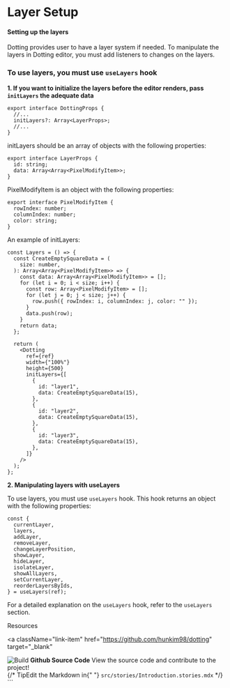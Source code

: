 
<Meta title="Customization/Layers" />

<style>
  {`
  .subheading {
    --mediumdark: '#999999';
    font-weight: 900;
    font-size: 13px;
    color: #999;
    letter-spacing: 6px;
    line-height: 24px;
    text-transform: uppercase;
    margin-bottom: 12px;
    margin-top: 40px;
    font-family: 'Nunito Sans', 'Helvetica Neue', Helvetica, Arial, sans-serif;
  }

  .link-list {
    display: grid;
    grid-template-columns: 1fr;
    grid-template-rows: 1fr 1fr;
    row-gap: 10px;
  }

  @media (min-width: 620px) {
    .link-list {
      row-gap: 20px;
      column-gap: 20px;
      grid-template-columns: 1fr 1fr;
    }
  }

  @media all and (-ms-high-contrast:none) {
  .link-list {
      display: -ms-grid;
      -ms-grid-columns: 1fr 1fr;
      -ms-grid-rows: 1fr 1fr;
    }
  }

  .link-item {
    display: block;
    padding: 20px 30px 20px 15px;
    border: 1px solid #00000010;
    border-radius: 5px;
    transition: background 150ms ease-out, border 150ms ease-out, transform 150ms ease-out;
    color: #333333;
    display: flex;
    align-items: flex-start;
  }

  .link-item:hover {
    border-color: #1EA7FD50;
    transform: translate3d(0, -3px, 0);
    box-shadow: rgba(0, 0, 0, 0.08) 0 3px 10px 0;
  }

  .link-item:active {
    border-color: #1EA7FD;
    transform: translate3d(0, 0, 0);
  }

  .link-item strong {
    font-weight: 700;
    display: block;
    margin-bottom: 2px;
  }
  
  .link-item img {
    height: 40px;
    width: 40px;
    margin-right: 15px;
    flex: none;
  }

  .link-item span {
    font-size: 14px;
    line-height: 20px;
  }

  .tip {
    display: inline-block;
    border-radius: 1em;
    font-size: 11px;
    line-height: 12px;
    font-weight: 700;
    background: #E7FDD8;
    color: #66BF3C;
    padding: 4px 12px;
    margin-right: 10px;
    vertical-align: top;
  }

  .tip-wrapper {
    font-size: 13px;
    line-height: 20px;
    margin-top: 40px;
    margin-bottom: 40px;
  }

  .tip-wrapper code {
    font-size: 12px;
    display: inline-block;
  }
`}
</style>

# Layer Setup

#### Setting up the layers

Dotting provides user to have a layer system if needed. To manipulate the layers in Dotting editor, you must add listeners to changes on the layers.

<Layers />

### To use layers, you must use `useLayers` hook

**1. If you want to initialize the layers before the editor renders, pass `initLayers` the adequate data**

```tsx
export interface DottingProps {
  //...
  initLayers?: Array<LayerProps>;
  //...
}
```

initLayers should be an array of objects with the following properties:

```tsx
export interface LayerProps {
  id: string;
  data: Array<Array<PixelModifyItem>>;
}
```

PixelModifyItem is an object with the following properties:

```tsx
export interface PixelModifyItem {
  rowIndex: number;
  columnIndex: number;
  color: string;
}
```

An example of initLayers:

```tsx
const Layers = () => {
  const CreateEmptySquareData = (
    size: number,
  ): Array<Array<PixelModifyItem>> => {
    const data: Array<Array<PixelModifyItem>> = [];
    for (let i = 0; i < size; i++) {
      const row: Array<PixelModifyItem> = [];
      for (let j = 0; j < size; j++) {
        row.push({ rowIndex: i, columnIndex: j, color: "" });
      }
      data.push(row);
    }
    return data;
  };

  return (
    <Dotting
      ref={ref}
      width={"100%"}
      height={500}
      initLayers={[
        {
          id: "layer1",
          data: CreateEmptySquareData(15),
        },
        {
          id: "layer2",
          data: CreateEmptySquareData(15),
        },
        {
          id: "layer3",
          data: CreateEmptySquareData(15),
        },
      ]}
    />
  );
};
```

**2. Manipulating layers with useLayers**

To use layers, you must use `useLayers` hook. This hook returns an object with the following properties:

```tsx
const {
  currentLayer,
  layers,
  addLayer,
  removeLayer,
  changeLayerPosition,
  showLayer,
  hideLayer,
  isolateLayer,
  showAllLayers,
  setCurrentLayer,
  reorderLayersByIds,
} = useLayers(ref);
```

For a detailed explanation on the `useLayers` hook, refer to the `useLayers` section.

<div className="subheading">Resources</div>

<div className="link-list">

<a
  className="link-item"
  href="https://github.com/hunkim98/dotting"
  target="_blank"
>
  <img src={StackAlt} alt="Build" />
  <span>
    <strong>Github Source Code</strong>
    View the source code and contribute to the project!
  </span>
</a>

</div>

<div className="tip-wrapper">
  {/* <span className="tip">Tip</span>Edit the Markdown in{" "}
  <code>src/stories/Introduction.stories.mdx</code> */}
</div>
```
